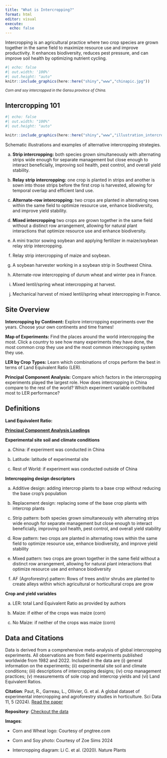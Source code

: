 ```yaml
---
title: "What is Intercropping?"
format: html
editor: visual
execute:
  echo: false
---
```


Intercropping is an agricultural practice where two crop species are grown together in the same field to maximize resource use and improve productivity. It enhances biodiversity, reduces pest pressure, and can improve soil health by optimizing nutrient cycling.

```r
#| echo: false
#| out.width: '100%'
#| out.height: "auto"
knitr::include_graphics(here::here("shiny","www","chinapic.jpg"))
```

<small>*Corn and soy intercropped in the Gansu province of China.*</small>

:::panel-tabset
## Intercropping 101

```r
#| echo: false
#| out.width: "100%"
#| out.height: "auto"

knitr::include_graphics(here::here("shiny","www","illustration_intercropping.png"))
```

Schematic illustrations and examples of alternative intercropping strategies.

a.  **Strip intercropping:** both species grown simultaneously with alternating strips wide enough for separate management but close enough to interact beneficially, improving soil health, pest control, and overall yield stability.

b.  **Relay strip intercropping:** one crop is planted in strips and another is sown into those strips before the first crop is harvested, allowing for temporal overlap and efficient land use.

c.  **Alternate-row intercropping:** two crops are planted in alternating rows within the same field to optimize resource use, enhance biodiversity, and improve yield stability.

d.  **Mixed intercropping** two crops are grown together in the same field without a distinct row arrangement, allowing for natural plant interactions that optimize resource use and enhance biodiversity.

e.  A mini tractor sowing soybean and applying fertilizer in maize/soybean relay strip intercropping.

f.  Relay strip intercropping of maize and soybean.

g.  A soybean harvester working in a soybean strip in Southwest China.

h.  Alternate-row intercropping of durum wheat and winter pea in France.

i.  Mixed lentil/spring wheat intercropping at harvest.

j.  Mechanical harvest of mixed lentil/spring wheat intercropping in France.

## Site Overview

**Intercropping by Continent:** Explore intercropping experiments over the years. Choose your own continents and time frames!

**Map of Experiments:** Find the places around the world intercropping the most. Click a country to see how many experiments they have done, the most common crop they use and the most common intercropping system they use.

**LER by Crop Types:** Learn which combinations of crops perform the best in terms of Land Equivalent Ratio (LER).

**Principal Component Analysis:** Compare which factors in the intercropping experiments played the largest role. How does intercropping in China compare to the rest of the world? Which experiment variable contributed most to LER performance?

## Definitions

**Land Equivalent Ratio:**

[**Principal Component Analysis Loadings**]{.underline}

**Experimental site soil and climate conditions**

a.  China: if experiment was conducted in China

b.  Latitude: latitude of experimental site

c.  Rest of World: if experiment was conducted outside of China

**Intercropping design descriptors**

a.  Additive design: adding intercrop plants to a base crop without reducing the base crop's population

b.  Replacement design: replacing some of the base crop plants with intercrop plants

c.  Strip pattern: both species grown simultaneously with alternating strips wide enough for separate management but close enough to interact beneficially, improving soil health, pest control, and overall yield stability

d.  Row pattern: two crops are planted in alternating rows within the same field to optimize resource use, enhance biodiversity, and improve yield stability

e.  Mixed pattern: two crops are grown together in the same field without a distinct row arrangement, allowing for natural plant interactions that optimize resource use and enhance biodiversity

f.  AF (Agroforestry) pattern: Rows of trees and/or shrubs are planted to create alleys within which agricultural or horticultural crops are grow

**Crop and yield variables**

a.  LER: total Land Equivalent Ratio as provided by authors

b.  Maize: if either of the crops was maize (corn)

c.  No Maize: if neither of the crops was maize (corn)

## Data and Citations

Data is derived from a comprehensive meta-analysis of global intercropping experiments. All observations are from field experiments published worldwide from 1982 and 2022. Included in the data are (i) general information on the experiments; (ii) experimental site soil and climate conditions; (iii) descriptions of intercropping designs; (iv) crop management practices; (v) measurements of sole crop and intercrop yields and (vi) Land Equivalent Ratios.

**Citation**: Paut, R., Garreau, L., Ollivier, G. et al. A global dataset of experimental intercropping and agroforestry studies in horticulture. Sci Data 11, 5 (2024). <a href="https://www.nature.com/articles/s41597-023-02831-7" target="_blank">Read the paper</a>

**Repository**: <a href="https://entrepot.recherche.data.gouv.fr/dataset.xhtml?persistentId=doi:10.57745/HV33V1" target="_blank">Checkout the data</a>

**Images**:

-   Corn and Wheat logo: Courtesy of pngtree.com

-   Corn and Soy photo: Courtesy of Zoe Sims 2024

-   Intercropping diagram: Li C. et al. (2020). Nature Plants
:::
